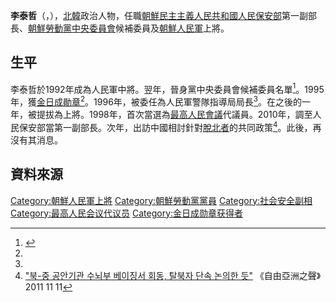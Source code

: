 {{noteTA
|G1=Country
|1=zh:北朝鮮; zh-cn:朝鲜; zh-tw:朝鮮; zh-hk:朝鮮; zh-sg:朝鲜;
}}

'''李泰哲'''（{{lang-ko|리태철}}，{{bd|1947年||||}}），[[北韓|北韓]]政治人物，任職[[朝鮮民主主義人民共和國人民保安部|朝鮮民主主義人民共和國人民保安部]]第一副部長、[[朝鮮勞動黨中央委員會|朝鮮勞動黨中央委員會]]候補委員及[[朝鮮人民軍|朝鮮人民軍]]上將。

==生平==
李泰哲於1992年成為人民軍中將。翌年，晉身黨中央委員會候補委員名單<ref name="chosun">{{Cite web |url=http://nk.chosun.com/bbs/list.html?table=bbs_11&idxno=5070&page=3&total=112&sc_area=A&sc_word=%C8%C4%BA%B8%C0%A7%BF%F8 |title=리태철 |access-date=2014-05-21 |archive-date=2016-03-05 |archive-url=https://web.archive.org/web/20160305040402/http://nk.chosun.com/bbs/list.html?table=bbs_11&idxno=5070&page=3&total=112&sc_area=A&sc_word=%C8%C4%BA%B8%C0%A7%BF%F8 |dead-url=no }}</ref>。1995年，獲[[金日成勛章|金日成勛章]]<ref name="chosun"/>。1996年，被委任為人民軍警隊指導局局長<ref name="chosun"/>。在之後的一年，被提拔為上將。1998年，首次當選為[[最高人民會議|最高人民會議]]代議員。2010年，調至人民保安部當第一副部長。次年，出訪中國相討針對[[脫北者|脫北者]]的共同政策<ref>[http://m.voakorea.com/a/china-north-korea-133685928/1344531.html "북-중 공안기관 수뇌부 베이징서 회동, 탈북자 단속 논의한 듯"] {{Wayback|url=http://m.voakorea.com/a/china-north-korea-133685928/1344531.html |date=20160304100316 }} 《自由亞洲之聲》 2011 11 11</ref>。此後，再沒有其消息。

==資料來源==
{{reflist}}


[[Category:朝鮮人民軍上將|Category:朝鮮人民軍上將]]
[[Category:朝鮮勞動黨黨員|Category:朝鮮勞動黨黨員]]
[[Category:社会安全副相|Category:社会安全副相]]
[[Category:最高人民会议代议员|Category:最高人民会议代议员]]
[[Category:金日成勋章获得者|Category:金日成勋章获得者]]